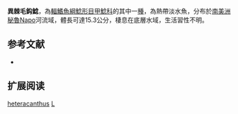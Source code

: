 {{Speciesbox
| name = 異棘毛鈎鯰
| image = 
| image_width = 250px
| image_caption = 
| status = NE
| status_system = IUCN3.1
| genus = Lasiancistrus
| species = heteracanthus
| authority = [[Günther|Günther]], 1869
| synonyms = *''Chaetostomus heteracanthus'', Günther, 1869
}} 
'''異棘毛鈎鯰'''，為[[輻鰭魚綱|輻鰭魚綱]][[鯰形目|鯰形目]][[甲鯰科|甲鯰科]]的其中一[[種|種]]，為熱帶淡水魚，分布於[[南美洲|南美洲]][[秘魯|秘魯]]Napo河流域，體長可達15.3公分，棲息在底層水域，生活習性不明。

==参考文献==
*{{FishBase_species|genus=Lasiancistrus|species=heteracanthus|year=2014|month=11}}

== 扩展阅读 ==
{{refbegin}}
{{wikispecies-inline|Lasiancistrus heteracanthus|異棘毛鈎鯰}}
{{refend}}
{{Taxonbar|from=Q3762032}}

[[Category:毛鈎鯰屬|heteracanthus]]
[[Category:1869年描述的魚類|L]]